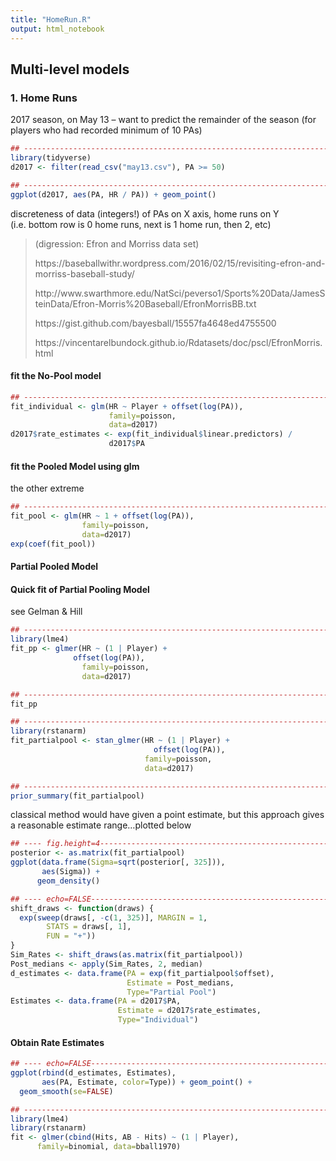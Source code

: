 ```yaml
---
title: "HomeRun.R"
output: html_notebook
---
```


## Multi-level models


### 1. Home Runs

2017 season, on May 13 -- want to predict the remainder of the season (for players who had recorded minimum of 10 PAs)

```r


## ------------------------------------------------------------------------
library(tidyverse)
d2017 <- filter(read_csv("may13.csv"), PA >= 50)

## ------------------------------------------------------------------------
ggplot(d2017, aes(PA, HR / PA)) + geom_point()

```

discreteness of data (integers!) of PAs on X axis, home runs on Y (i.e. bottom row is 0 home runs, next is 1 home run, then 2, etc)



> (digression: Efron and Morriss data set)
>
> https://baseballwithr.wordpress.com/2016/02/15/revisiting-efron-and-morriss-baseball-study/
>
> http://www.swarthmore.edu/NatSci/peverso1/Sports%20Data/JamesSteinData/Efron-Morris%20Baseball/EfronMorrisBB.txt
>
> https://gist.github.com/bayesball/15557fa4648ed4755500
> 
> https://vincentarelbundock.github.io/Rdatasets/doc/pscl/EfronMorris.html



#### fit the No-Pool model

```r

## ------------------------------------------------------------------------
fit_individual <- glm(HR ~ Player + offset(log(PA)),
                      family=poisson,
                      data=d2017)
d2017$rate_estimates <- exp(fit_individual$linear.predictors) /
                      d2017$PA

```


#### fit the Pooled Model using glm

the other extreme

```r


## ------------------------------------------------------------------------
fit_pool <- glm(HR ~ 1 + offset(log(PA)),
                family=poisson,
                data=d2017)
exp(coef(fit_pool)) 

```


#### Partial Pooled Model

#### Quick fit of Partial Pooling Model

see Gelman & Hill

```r
## ------------------------------------------------------------------------
library(lme4)
fit_pp <- glmer(HR ~ (1 | Player) + 
              offset(log(PA)),
                family=poisson,
                data=d2017)

## ------------------------------------------------------------------------
fit_pp

```


```r
## ------------------------------------------------------------------------
library(rstanarm)
fit_partialpool <- stan_glmer(HR ~ (1 | Player) + 
                                offset(log(PA)),
                              family=poisson,
                              data=d2017)


```




```r

## ------------------------------------------------------------------------
prior_summary(fit_partialpool)

```


classical method would have given a point estimate, but this approach gives a reasonable estimate range...plotted below


```r
## ---- fig.height=4-------------------------------------------------------
posterior <- as.matrix(fit_partialpool)
ggplot(data.frame(Sigma=sqrt(posterior[, 325])), 
       aes(Sigma)) +
      geom_density()

```




```r
## ---- echo=FALSE---------------------------------------------------------
shift_draws <- function(draws) {
  exp(sweep(draws[, -c(1, 325)], MARGIN = 1, 
        STATS = draws[, 1], 
        FUN = "+"))
}
Sim_Rates <- shift_draws(as.matrix(fit_partialpool))
Post_medians <- apply(Sim_Rates, 2, median)
d_estimates <- data.frame(PA = exp(fit_partialpool$offset),
                          Estimate = Post_medians,
                          Type="Partial Pool")
Estimates <- data.frame(PA = d2017$PA,
                        Estimate = d2017$rate_estimates,
                        Type="Individual")

```


#### Obtain Rate Estimates


```r
## ---- echo=FALSE---------------------------------------------------------
ggplot(rbind(d_estimates, Estimates), 
       aes(PA, Estimate, color=Type)) + geom_point() +
  geom_smooth(se=FALSE)

```




```r
## ------------------------------------------------------------------------
library(lme4)
library(rstanarm)
fit <- glmer(cbind(Hits, AB - Hits) ~ (1 | Player),
      family=binomial, data=bball1970)



```


```r

```


